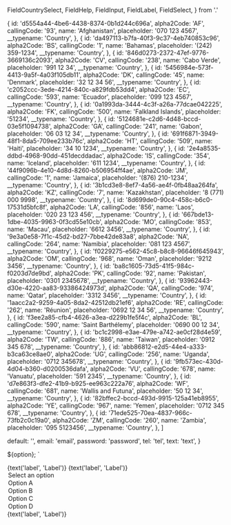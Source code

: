
  FieldCountrySelect,
  FieldHelp,
  FieldInput,
  FieldLabel,
  FieldSelect,
} from '.'

  {
    id: 'd5554a44-4be6-4438-8374-0b1d244c696a',
    alpha2Code: 'AF',
    callingCode: '93',
    name: 'Afghanistan',
    placeholder: '070 123 4567',
    __typename: 'Country',
  },
  {
    id: 'da497113-b7fa-40f3-9c37-4eb740853c96',
    alpha2Code: 'BS',
    callingCode: '1',
    name: 'Bahamas',
    placeholder: '(242) 359-1234',
    __typename: 'Country',
  },
  {
    id: '846d0273-2372-47ef-9776-3669136c2093',
    alpha2Code: 'CV',
    callingCode: '238',
    name: 'Cabo Verde',
    placeholder: '991 12 34',
    __typename: 'Country',
  },
  {
    id: '5456984e-573f-4413-9a5f-4a03f105db11',
    alpha2Code: 'DK',
    callingCode: '45',
    name: 'Denmark',
    placeholder: '32 12 34 56',
    __typename: 'Country',
  },
  {
    id: 'c2052ccc-3ede-4214-840c-a829fdb53dd4',
    alpha2Code: 'EC',
    callingCode: '593',
    name: 'Ecuador',
    placeholder: '099 123 4567',
    __typename: 'Country',
  },
  {
    id: '0a1993da-3444-4c3f-a26a-77dcae042225',
    alpha2Code: 'FK',
    callingCode: '500',
    name: 'Falkland Islands',
    placeholder: '51234',
    __typename: 'Country',
  },
  {
    id: '5124681e-c2d6-4d48-bccd-03e5f1094738',
    alpha2Code: 'GA',
    callingCode: '241',
    name: 'Gabon',
    placeholder: '06 03 12 34',
    __typename: 'Country',
  },
  {
    id: '691f6871-3949-48f1-8da5-709ee233b76c',
    alpha2Code: 'HT',
    callingCode: '509',
    name: 'Haiti',
    placeholder: '34 10 1234',
    __typename: 'Country',
  },
  {
    id: '2e4a8535-ddbd-4968-90dd-451decddadac',
    alpha2Code: 'IS',
    callingCode: '354',
    name: 'Iceland',
    placeholder: '611 1234',
    __typename: 'Country',
  },
  {
    id: '44f9096b-4e10-4d8d-8260-b506954ff4ae',
    alpha2Code: 'JM',
    callingCode: '1',
    name: 'Jamaica',
    placeholder: '(876) 210-1234',
    __typename: 'Country',
  },
  {
    id: '3b1cd3e8-8ef7-4a56-ae4f-0fb48aa264fa',
    alpha2Code: 'KZ',
    callingCode: '7',
    name: 'Kazakhstan',
    placeholder: '8 (771) 000 9998',
    __typename: 'Country',
  },
  {
    id: '8d699de0-90c4-458c-b6c0-17531d5bfc8f',
    alpha2Code: 'LA',
    callingCode: '856',
    name: 'Laos',
    placeholder: '020 23 123 456',
    __typename: 'Country',
  },
  {
    id: '667bde13-1dbe-4035-9963-0f3cd55e10cb',
    alpha2Code: 'MO',
    callingCode: '853',
    name: 'Macau',
    placeholder: '6612 3456',
    __typename: 'Country',
  },
  {
    id: '9e3a0e58-7f1c-45d2-bd27-7bbe42de83a8',
    alpha2Code: 'NA',
    callingCode: '264',
    name: 'Namibia',
    placeholder: '081 123 4567',
    __typename: 'Country',
  },
  {
    id: 'f0229275-e562-45c8-b8c8-96646f645943',
    alpha2Code: 'OM',
    callingCode: '968',
    name: 'Oman',
    placeholder: '9212 3456',
    __typename: 'Country',
  },
  {
    id: 'ba8c1605-73d5-41f5-984c-f0203d7de9bd',
    alpha2Code: 'PK',
    callingCode: '92',
    name: 'Pakistan',
    placeholder: '0301 2345678',
    __typename: 'Country',
  },
  {
    id: '93962443-d30e-4220-aa83-93386424973d',
    alpha2Code: 'QA',
    callingCode: '974',
    name: 'Qatar',
    placeholder: '3312 3456',
    __typename: 'Country',
  },
  {
    id: '1aacc2a2-9259-4a05-8da2-42512db21ef6',
    alpha2Code: 'RE',
    callingCode: '262',
    name: 'Réunion',
    placeholder: '0692 12 34 56',
    __typename: 'Country',
  },
  {
    id: 'f3ee2a85-cfb4-4626-a3ea-d229b1fe5f4c',
    alpha2Code: 'BL',
    callingCode: '590',
    name: 'Saint Barthélemy',
    placeholder: '0690 00 12 34',
    __typename: 'Country',
  },
  {
    id: 'bc1c2998-e3ae-479e-a742-ae0cf28d4e59',
    alpha2Code: 'TW',
    callingCode: '886',
    name: 'Taiwan',
    placeholder: '0912 345 678',
    __typename: 'Country',
  },
  {
    id: 'abb86812-e2d5-44e4-a333-b3ca63ce8ae0',
    alpha2Code: 'UG',
    callingCode: '256',
    name: 'Uganda',
    placeholder: '0712 345678',
    __typename: 'Country',
  },
  {
    id: '9fb573ec-430d-4d04-b360-d0200536dafa',
    alpha2Code: 'VU',
    callingCode: '678',
    name: 'Vanuatu',
    placeholder: '591 2345',
    __typename: 'Country',
  },
  {
    id: 'd7e863f3-dfe2-41b9-b925-ee963c222a76',
    alpha2Code: 'WF',
    callingCode: '681',
    name: 'Wallis and Futuna',
    placeholder: '50 12 34',
    __typename: 'Country',
  },
  {
    id: '82bffec2-bccd-493d-9915-125a41eb8955',
    alpha2Code: 'YE',
    callingCode: '967',
    name: 'Yemen',
    placeholder: '0712 345 678',
    __typename: 'Country',
  },
  {
    id: '71ede525-70ea-4837-966c-73fb2c0c19a0',
    alpha2Code: 'ZM',
    callingCode: '260',
    name: 'Zambia',
    placeholder: '095 5123456',
    __typename: 'Country',
  },
]



  default: '',
  email: 'email',
  password: 'password',
  tel: 'tel',
  text: 'text',
}

  ${option};
`

<Meta decorators={[centered]} title="Components|Field" />

<Preview>
  <Story name="Input">
    <Formik initialValues={initialValues} onSubmit={action('onSubmit')}>
      <Field
        isDisabled={boolean('isDisabled', false)}
        isRequired={boolean('isRequired', true)}
        name="text"
      >
        <FieldLabel>{text('label', 'Label')}</FieldLabel>
        <FieldInput
          delay={number('delay', 200)}
          isLoading={boolean('isLoading', false)}
          placeholder={text('placeholder', 'Placeholder')}
          type={select('type', types, '')}
        />
        <FieldHelp />
      </Field>
    </Formik>
  </Story>
  <Story name="Select">
    <Formik initialValues={initialValues} onSubmit={action('onSubmit')}>
      <Field
        isDisabled={boolean('isDisabled', false)}
        isRequired={boolean('isRequired', true)}
        name="text"
      >
        <FieldLabel>{text('label', 'Label')}</FieldLabel>
        <FieldSelect
          delay={number('delay', 200)}
          isLoading={boolean('isLoading', false)}
        >
          <Option value="">Select an option</Option>
          <Option value="optionA">Option A</Option>
          <Option value="optionB">Option B</Option>
          <Option value="optionC">Option C</Option>
          <Option value="optionD">Option D</Option>
        </FieldSelect>
        <FieldHelp />
      </Field>
    </Formik>
  </Story>
  <Story name="Country Select">
    <MockedProvider
      cache={createInMemoryCache({ fragmentMatcher })}
      mocks={[
        { request: { query: countriesQuery }, result: { data: { countries } } },
      ]}
    >
      <Formik initialValues={initialValues} onSubmit={action('onSubmit')}>
        <Field
          isDisabled={boolean('isDisabled', false)}
          isRequired={boolean('isRequired', true)}
          name="text"
        >
          <FieldLabel>{text('label', 'Label')}</FieldLabel>
          <FieldCountrySelect
            delay={number('delay', 200)}
            exclude={array('exclude', [], ', ')}
            placeholder={text('placeholder', 'Select a country')}
          />
          <FieldHelp />
        </Field>
      </Formik>
    </MockedProvider>
  </Story>
</Preview>
